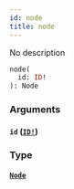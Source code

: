 ```yaml
---
id: node
title: node
---
```


No description

```graphql
node(
  id: ID!
): Node

```

### Arguments

#### `id` ([`ID!`](/docs/partners/truework/scalars/id))

### Type

#### [`Node`](/docs/partners/truework/interfaces/node)
